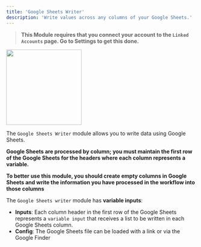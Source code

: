 ```yaml
---
title: 'Google Sheets Writer'
description: 'Write values across any columns of your Google Sheets.'
---
```


>**This Module requires that you connect your account to the `Linked Accounts` page. Go to Settings to get this done.**

<img height="200" src="GSW.png" />

The `Google Sheets Writer` module allows you to write data using Google Sheets. 

**Google Sheets are processed by column; you must maintain the first row of the Google Sheets for the headers where each column represents a variable.**

**To better use this module, you should create empty columns in Google Sheets and write the information you have processed in the workflow into those columns**

The `Google Sheets writer` module has **variable inputs**:

- **Inputs**: Each column header in the first row of the Google Sheets represents a `variable input` that receives a list to be written in each Google Sheets column.
- **Config**: The Google Sheets file can be loaded with a link or via the Google Finder

